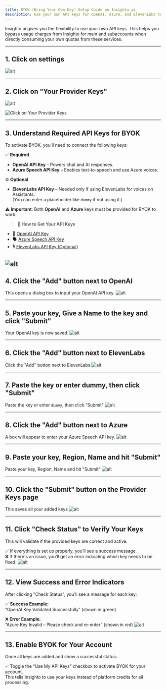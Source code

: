 ```yaml
---
title: BYOK (Bring Your Own Key) Setup Guide on Insighto.ai
description: Use your own API keys for OpenAI, Azure, and ElevenLabs to bypass Insighto usage charges and directly consume your own quotas.
---
```

Insighto.ai gives you the flexibility to use your own API keys. This helps you bypass usage charges from Insighto for main and subaccounts when directly consuming your own quotas from these services.

---

## 1. Click on settings
![alt](images/BYOK/1.png)

---

## 2. Click on "Your Provider Keys"
![alt](images/BYOK/2.png)

![Click on Your Provider Keys](https://docs.insighto.ai/images/provider-keys.png)

---

## 3. Understand Required API Keys for BYOK

To activate BYOK, you'll need to connect the following keys:

✅ **Required**  
- **OpenAI API Key** – Powers chat and AI responses.  
- **Azure Speech API Key** – Enables text-to-speech and use Azure voices.

⚙ **Optional**  
- **ElevenLabs API Key** – Needed only if using ElevenLabs for voices on Assistants.  
  (You can enter a placeholder like `dummy` if not using it.)

⚠ **Important**: Both **OpenAI** and **Azure** keys must be provided for BYOK to work.

> 🔗 **How to Get Your API Keys**

- 🧠 [OpenAI API Key](https://help.openai.com/en/articles/4936850-where-do-i-find-my-openai-api-key)  
- 🗣 [Azure Speech API Key](https://docs.merkulov.design/how-to-get-microsoft-azure-tts-api-key/)  
- 🎙 [ElevenLabs API Key (Optional)](https://help.elevenlabs.io/hc/en-us/articles/14599447207697-How-to-authorize-yourself-using-your-xi-api-key)

![alt](images/BYOK/3.png)
---

## 4. Click the "Add" button next to OpenAI

This opens a dialog box to input your OpenAI API key.
![alt](images/BYOK/4.png)

---

## 5. Paste your key, Give a Name to the key and click "Submit"

Your OpenAI key is now saved.
![alt](images/BYOK/5.png)

---

## 6. Click the "Add" button next to ElevenLabs

Click the "Add" button next to ElevenLabs
![alt](images/BYOK/6.png)

---

## 7. Paste the key or enter dummy, then click "Submit"

Paste the key or enter `dummy`, then click "Submit"
![alt](images/BYOK/7.png)

---

## 8. Click the "Add" button next to Azure

A box will appear to enter your Azure Speech API key.
![alt](images/BYOK/8.png)

---

## 9. Paste your key, Region, Name and hit "Submit"

Paste your key, Region, Name and hit "Submit"
![alt](images/BYOK/9.png)

---

## 10. Click the "Submit" button on the Provider Keys page

This saves all your added keys
![alt](images/BYOK/10.png)

---

## 11. Click "Check Status" to Verify Your Keys

This will validate if the provided keys are correct and active.

✅ If everything is set up properly, you’ll see a success message.  
❌ If there's an issue, you’ll get an error indicating which key needs to be fixed.
![alt](images/BYOK/11.png)

---

## 12. View Success and Error Indicators

After clicking "Check Status", you’ll see a message for each key:

✅ **Success Example:**  
“OpenAI Key Validated Successfully” (shown in green)

❌ **Error Example:**  
“Azure Key Invalid – Please check and re-enter” (shown in red)
![alt](images/BYOK/12.png)

---

## 13. Enable BYOK for Your Account

Once all keys are added and show a successful status:


✅ Toggle the “Use My API Keys” checkbox to activate BYOK for your account.  
This tells Insighto to use your keys instead of platform credits for all processing.

